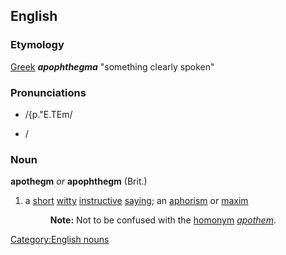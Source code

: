 ==English==
=== Etymology ===
[[Greek]] '''''apophthegma''''' "something clearly spoken"
=== Pronunciations ===
*{{SAMPA}} /{p."E.TEm/
*{{IPA|/æp.ˈɛ.ðɛm}}/
===Noun===
'''apothegm''' ''or'' '''apophthegm''' (Brit.)
#a [[short]] [[witty]] [[instructive]] [[saying]]; an [[aphorism]] or [[maxim]]
#: '''Note:''' Not to be confused with the [[homonym]] ''[[apothem]]''.
[[Category:English nouns]]